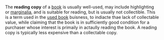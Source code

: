 The '''reading copy''' of a [[book]] is usually well-used, may include highlighting or [[marginalia]], and is suitable for reading, but is usually not collectible. This is a term used in the [[used book]] buisness, to indiacte thae lack of collectable value, while claiming that the book is in sufficiently good condition for a purchaser whose interest is primaily in actaully reading the book. A reading copy is typically less expensive than a collectable copy.

{{book-stub}}